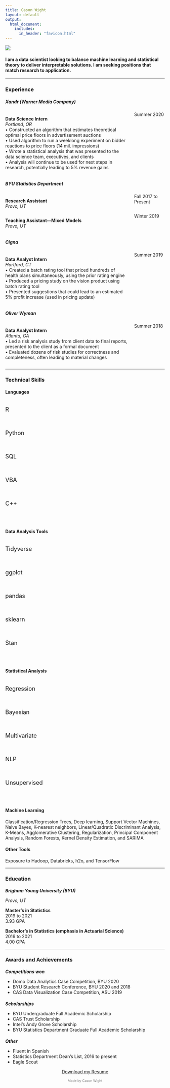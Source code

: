 ```yaml
---
title: Cason Wight
layout: default
output: 
  html_document:
    includes:
      in_header: "favicon.html" 
---
```


<style>
  .title{
    display: none;
  }
</style>

![](stock_photo.png){width=100%,margin=0,padding=0}
<h4>I am a data scientist looking to balance machine learning and statistical theory to deliver interpretable solutions. I am seeking positions that match research to application.</h4>

***

###  Experience  
  
#####  **Xandr** (Warner Media Company)
:::: {.columns}
::: {.column width="80%"}
**Data Science Intern**  
*Portland, OR*  
•  Constructed an algorithm that estimates theoretical optimal price floors in advertisement auctions  
•  Used algorithm to run a weeklong experiment on bidder reactions to price floors (14 mil. impressions)  
•  Wrote a statistical analysis that was presented to the data science team, executives, and clients  
•  Analysis will continue to be used for next steps in research, potentially leading to 5% revenue gains  
:::
::: {.column width="20%"}
<div align="right">Summer 2020</div>
:::
::::
  
<p></p>
  
#####  **BYU Statistics Department**  

:::: {.columns}
::: {.column width="80%"}
**Research Assistant**  
*Provo, UT*  
:::
::: {.column width="20%"}
<div align="right">Fall 2017 to Present</div>
:::
::::
:::: {.columns}
::: {.column width="80%"}
**Teaching Assistant---Mixed Models**  
*Provo, UT*  
:::
::: {.column width="20%"}
<div align="right">Winter 2019</div>
:::
::::
  
<p></p>
  
#####  **Cigna**  
:::: {.columns}
::: {.column width="80%"}
**Data Analyst Intern**  
*Hartford, CT*  
•  Created a batch rating tool that priced hundreds of health plans simultaneously, using the prior rating engine  
•  Produced a pricing study on the vision product using batch rating tool  
•  Presented suggestions that could lead to an estimated 5% profit increase (used in pricing update)  
:::
::: {.column width="20%"}
<div align="right">Summer 2019</div>
:::
::::
  
<p></p>
  
#####  **Oliver Wyman**  
:::: {.columns}
::: {.column width="80%"}
**Data Analyst Intern**  
*Atlanta, GA*  
•  Led a risk analysis study from client data to final reports, presented to the client as a formal document  
•  Evaluated dozens of risk studies for correctness and completeness, often leading to material changes
:::
::: {.column width="20%"}
<div align="right">Summer 2018</div>
:::
::::
  
***
###  Technical Skills  

:::: {.col-md-12}
::: {.col-md-4}
####  Languages  
:::: {.columns}
::: {.column width="40%"}
<p class="fa fa-fw fa-lg" style="font-size:Large; text-align:left">R</p><br>
<p class="fa fa-fw fa-lg" style="font-size:Large; text-align:left">Python</p><br>
<p class="fa fa-fw fa-lg" style="font-size:Large; text-align:left">SQL</p><br>
<p class="fa fa-fw fa-lg" style="font-size:Large; text-align:left">VBA</p><br>
<p class="fa fa-fw fa-lg" style="font-size:Large; text-align:left">C++</p><br>
:::
::: {.column width="60%"}
<p class="fa fa-star fa-lg"></p>
<p class="fa fa-star fa-lg"></p>
<p class="fa fa-star fa-lg"></p>
<p class="fa fa-star fa-lg"></p>
<p class="fa fa-star-half-empty fa-lg"></p>
<br>
<p class="fa fa-star fa-lg"></p>
<p class="fa fa-star fa-lg"></p>
<p class="fa fa-star fa-lg"></p>
<p class="fa fa-star-half-empty fa-lg"></p>
<p class="fa fa-star-o fa-lg"></p>
<br>
<p class="fa fa-star fa-lg"></p>
<p class="fa fa-star fa-lg"></p>
<p class="fa fa-star fa-lg"></p>
<p class="fa fa-star-o fa-lg"></p>
<p class="fa fa-star-o fa-lg"></p>
<br>
<p class="fa fa-star fa-lg"></p>
<p class="fa fa-star fa-lg"></p>
<p class="fa fa-star fa-lg"></p>
<p class="fa fa-star-o fa-lg"></p>
<p class="fa fa-star-o fa-lg"></p>
<br>
<p class="fa fa-star fa-lg"></p>
<p class="fa fa-star fa-lg"></p>
<p class="fa fa-star-o fa-lg"></p>
<p class="fa fa-star-o fa-lg"></p>
<p class="fa fa-star-o fa-lg"></p>
:::
::::

:::
::: {.col-md-4}
#### Data Analysis Tools  
:::: {.columns}
::: {.column width="40%"}
<p class="fa fa-fw fa-lg" style="font-size:Large; text-align:left">Tidyverse</p><br>
<p class="fa fa-fw fa-lg" style="font-size:Large; text-align:left">ggplot</p><br>
<p class="fa fa-fw fa-lg" style="font-size:Large; text-align:left">pandas</p><br>
<p class="fa fa-fw fa-lg" style="font-size:Large; text-align:left">sklearn</p><br>
<p class="fa fa-fw fa-lg" style="font-size:Large; text-align:left">Stan</p><br>
:::
::: {.column width="60%"}
<p class="fa fa-star fa-lg" style="text-align:right"></p>
<p class="fa fa-star fa-lg" style="text-align:right"></p>
<p class="fa fa-star fa-lg" style="text-align:right"></p>
<p class="fa fa-star fa-lg" style="text-align:right"></p>
<p class="fa fa-star-half-empty fa-lg" style="text-align:right"></p>
<br>
<p class="fa fa-star fa-lg" style="text-align:right"></p>
<p class="fa fa-star fa-lg" style="text-align:right"></p>
<p class="fa fa-star fa-lg" style="text-align:right"></p>
<p class="fa fa-star fa-lg" style="text-align:right"></p>
<p class="fa fa-star-half-empty fa-lg" style="text-align:right"></p>
<br>
<p class="fa fa-star fa-lg" style="text-align:right"></p>
<p class="fa fa-star fa-lg" style="text-align:right"></p>
<p class="fa fa-star fa-lg" style="text-align:right"></p>
<p class="fa fa-star fa-lg" style="text-align:right"></p>
<p class="fa fa-star-o fa-lg" style="text-align:right"></p>
<br>
<p class="fa fa-star fa-lg" style="text-align:right"></p>
<p class="fa fa-star fa-lg" style="text-align:right"></p>
<p class="fa fa-star fa-lg" style="text-align:right"></p>
<p class="fa fa-star-half-empty fa-lg" style="text-align:right"></p>
<p class="fa fa-star-o fa-lg" style="text-align:right"></p>
<br>
<p class="fa fa-star fa-lg" style="text-align:right"></p>
<p class="fa fa-star fa-lg" style="text-align:right"></p>
<p class="fa fa-star fa-lg" style="text-align:right"></p>
<p class="fa fa-star-o fa-lg" style="text-align:right"></p>
<p class="fa fa-star-o fa-lg" style="text-align:right"></p>
:::
::::

:::
::: {.col-md-4}
#### Statistical Analysis  
:::: {.columns}
::: {.column width="40%"}
<p class="fa fa-fw fa-lg" style="font-size:Large; text-align:left">Regression</p><br>
<p class="fa fa-fw fa-lg" style="font-size:Large; text-align:left">Bayesian</p><br>
<p class="fa fa-fw fa-lg" style="font-size:Large; text-align:left">Multivariate</p><br>
<p class="fa fa-fw fa-lg" style="font-size:Large; text-align:left">NLP</p><br>
<p class="fa fa-fw fa-lg" style="font-size:Large; text-align:left">Unsupervised</p><br>
:::
::: {.column width="60%"}
<p class="fa fa-star fa-lg" style="text-align:right"></p>
<p class="fa fa-star fa-lg" style="text-align:right"></p>
<p class="fa fa-star fa-lg" style="text-align:right"></p>
<p class="fa fa-star fa-lg" style="text-align:right"></p>
<p class="fa fa-star-half-empty fa-lg" style="text-align:right"></p>
<br>
<p class="fa fa-star fa-lg" style="text-align:right"></p>
<p class="fa fa-star fa-lg" style="text-align:right"></p>
<p class="fa fa-star fa-lg" style="text-align:right"></p>
<p class="fa fa-star fa-lg" style="text-align:right"></p>
<p class="fa fa-star-o fa-lg" style="text-align:right"></p>
<br>
<p class="fa fa-star fa-lg" style="text-align:right"></p>
<p class="fa fa-star fa-lg" style="text-align:right"></p>
<p class="fa fa-star fa-lg" style="text-align:right"></p>
<p class="fa fa-star-half-empty fa-lg" style="text-align:right"></p>
<p class="fa fa-star-o fa-lg" style="text-align:right"></p>
<br>
<p class="fa fa-star fa-lg" style="text-align:right"></p>
<p class="fa fa-star fa-lg" style="text-align:right"></p>
<p class="fa fa-star fa-lg" style="text-align:right"></p>
<p class="fa fa-star-o fa-lg" style="text-align:right"></p>
<p class="fa fa-star-o fa-lg" style="text-align:right"></p>
<br>
<p class="fa fa-star fa-lg" style="text-align:right"></p>
<p class="fa fa-star fa-lg" style="text-align:right"></p>
<p class="fa fa-star fa-lg" style="text-align:right"></p>
<p class="fa fa-star-o fa-lg" style="text-align:right"></p>
<p class="fa fa-star-o fa-lg" style="text-align:right"></p>
:::
::::


:::
::::

#### Machine Learning  
Classification/Regression Trees, Deep learning, Support Vector Machines, Naive Bayes, K-nearest neighbors, Linear/Quadratic Discriminant Analysis, K-Means, Agglomerative Clustering, Regularization, Principal Component Analysis,  Random Forests, Kernel Density Estimation, and SARIMA

#### Other Tools  
Exposure to Hadoop, Databricks, h2o, and TensorFlow

***

###  Education  

#####  **Brigham Young University** (BYU)
<p style="margin-top: -10px">*Provo, UT*</p>

**Master's in Statistics**  
2019 to 2021  
3.93 GPA  

**Bachelor's in Statistics (emphasis in Actuarial Science)**  
2016 to 2021  
4.00 GPA  


***

###  Awards and Achievements  
#####  Competitions won
<ul style="margin-top: -10px">
<li>Domo Data Analytics Case Competition, BYU 2020</li>
<li>BYU Student Research Conference, BYU 2020 and 2018</li>
<li>CAS Data Visualization Case Competition, ASU 2019</li>
</ul>

#####  Scholarships
<ul style="margin-top: -10px">
<li>BYU Undergraduate Full Academic Scholarship</li>
<li>CAS Trust Scholarship</li>
<li>Intel's Andy Grove Scholarship</li>
<li>BYU Statistics Department Graduate Full Academic Scholarship</li>
</ul>
  
#####  Other
<ul style="margin-top: -10px">
<li>Fluent in Spanish</li>
<li>Statistics Department Dean's List, 2016 to present</li>
<li>Eagle Scout</li>
</ul> 

  
<link rel="stylesheet" href="https://cdnjs.cloudflare.com/ajax/libs/font-awesome/4.7.0/css/font-awesome.min.css">
  
<p style="text-align: center;">
    <a href="mailto:cason.wight@gmail.com?subject = Feedback&body = Message" target="_blank" class="fa fa-send fa-lg fa-fw"></a>
    <a href="https://www.linkedin.com/in/casonwight/" target="_blank" class="fa fa-linkedin fa-lg fa-fw"></a>
    <a href="https://github.com/casonwight" target="_blank" class="fa fa-github fa-lg fa-fw"></a>
</p>

<a href="Resume 2020.pdf" download target="_blank"><p style="text-align:center">Download my Resume</p></a>
<p style="text-align:center; font-size:75%; color:grey">Made by Cason Wight</p>